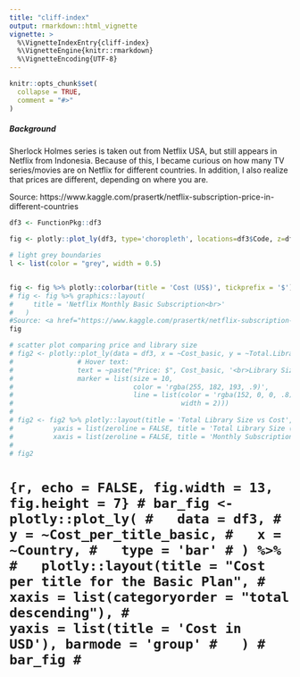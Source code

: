 ```yaml
---
title: "cliff-index"
output: rmarkdown::html_vignette
vignette: >
  %\VignetteIndexEntry{cliff-index}
  %\VignetteEngine{knitr::rmarkdown}
  %\VignetteEncoding{UTF-8}
---
```


```r
knitr::opts_chunk$set(
  collapse = TRUE,
  comment = "#>"
)
```


##### Background
Sherlock Holmes series is taken out from Netflix USA, but still appears in Netflix from Indonesia. Because of this, I became curious on how many TV series/movies are on Netflix for different countries. In addition, I also realize that prices are different, depending on where you are. 

Source: https://www.kaggle.com/prasertk/netflix-subscription-price-in-different-countries 

```r
df3 <- FunctionPkg::df3
```



```r
fig <- plotly::plot_ly(df3, type='choropleth', locations=df3$Code, z=df3$Cost_basic, text=df3$Country, colorscale="Blues")

# light grey boundaries
l <- list(color = "grey", width = 0.5)


fig <- fig %>% plotly::colorbar(title = 'Cost (US$)', tickprefix = '$')
# fig <- fig %>% graphics::layout(
#     title = 'Netflix Monthly Basic Subscription<br>'
#   )
#Source: <a href="https://www.kaggle.com/prasertk/netflix-subscription-price-in# -different-countries">Kaggle</a>'
fig
```




```r
# scatter plot comparing price and library size
# fig2 <- plotly::plot_ly(data = df3, x = ~Cost_basic, y = ~Total.Library.Size,
#                # Hover text:
#                text = ~paste("Price: $", Cost_basic, '<br>Library Size:', Total.Library.Size, "<br>Country:", Country),
#                marker = list(size = 10,
#                              color = 'rgba(255, 182, 193, .9)',
#                              line = list(color = 'rgba(152, 0, 0, .8)',
#                                          width = 2)))
# 
# fig2 <- fig2 %>% plotly::layout(title = 'Total Library Size vs Cost',
#          yaxis = list(zeroline = FALSE, title = 'Total Library Size (Movie + TV Show)'),
#          xaxis = list(zeroline = FALSE, title = 'Monthly Subscription Cost $'))
# 
# fig2
```


# ```{r, echo = FALSE, fig.width = 13, fig.height = 7}
# bar_fig <- plotly::plot_ly(
#   data = df3,
#   y = ~Cost_per_title_basic,
#   x = ~Country,
#   type = 'bar'
# ) %>% 
#   plotly::layout(title = "Cost per title for the Basic Plan",
#                  xaxis = list(categoryorder = "total descending"),
#                  yaxis = list(title = 'Cost in USD'), barmode = 'group'
#   )
# bar_fig
# ```
